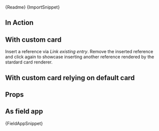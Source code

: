 

<Markdown>{Readme}</Markdown>
<Markdown>{ImportSnippet}</Markdown>

<Meta of={EditorStories} />

## In Action

<Story of={EditorStories.Default} />

## With custom card

Insert a reference via _Link existing entry_. Remove the inserted reference and click
again to showcase inserting another reference rendered by the stardard card renderer.

<Story of={EditorStories.CustomCard} />

## With custom card relying on default card

<Story of={EditorStories.CustomCardRelyingOnDefaultCard} />

## Props

<Controls />

## As field app

<Markdown>{FieldAppSnippet}</Markdown>
